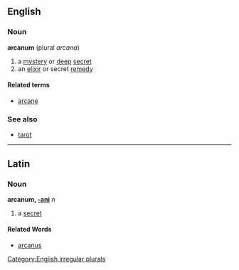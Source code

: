 ==English==
===Noun===
'''arcanum'''  (plural ''arcana'')
#a [[mystery]] or [[deep]] [[secret]]
#an [[elixir]] or secret [[remedy]]

====Related terms====
*[[arcane]]

===See also===
*[[tarot]]

----

==Latin==
===Noun===
'''arcanum, [[Wiktionary Appendix:Latin second declension|-ani]]''' ''n''

#a [[secret]]

====Related Words====
*[[arcanus]]

[[Category:English irregular plurals]]